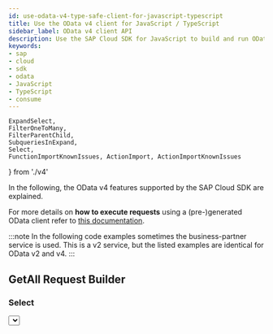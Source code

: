 ```yaml
---
id: use-odata-v4-type-safe-client-for-javascript-typescript
title: Use the OData v4 client for JavaScript / TypeScript
sidebar_label: OData v4 client API
description: Use the SAP Cloud SDK for JavaScript to build and run OData v4 requests in a type-safe way.
keywords:
- sap
- cloud
- sdk
- odata
- JavaScript
- TypeScript
- consume
---
```


    ExpandSelect,
    FilterOneToMany,
    FilterParentChild,
    SubqueriesInExpand,
    Select,
    FunctionImportKnownIssues, ActionImport, ActionImportKnownIssues
} from './v4'

In the following, the OData v4 features supported by the SAP Cloud SDK are explained.

For more details on **how to execute requests** using a (pre-)generated OData client refer to [this documentation](./executing-a-request-using-a-generated-odata-v2-v4-client-with-sap-cloud-sdk-for-javascript).

:::note
In the following code examples sometimes the business-partner service is used.
This is a v2 service, but the listed examples are identical for OData v2 and v4.
:::


## GetAll Request Builder
<GetAll/>

  ### Select
  <Select/>

  ### Filter
  <Filter/>

  #### Filter on One-To-One Navigation Properties
  <FilterOneToOne/>

  #### Filter on One-To-Many Navigation Properties
  <FilterOneToMany/>

  #### More Filter Expressions
  More advanced filter expressions can be found [here](#available-filter-expressions).

  ### Expand

  #### Expand and Select <a name="expand-and-select"/>
  <ExpandSelect/>

  #### Sub-queries in Expand
  <SubqueriesInExpand/>

  #### Filter parent vs. Filter children <a name="filterParentChildren"/>
  <FilterParentChild/>

  ### Skip
  <Skip/>

  ### Top
  <Top/>

  ### Count
  <Count/>

## GetByKey Request Builder
<GetByKey/>

## Create Request Builder
<Create/>

  ### Deep Create
  <DeepCreate/>

  ### Create as Child of
  <CreateAsChildOf/>

## Update Request Builder
<Update/>

## Delete Request Builder
<Delete/>

## Handling of ETags
<ETag/>

## Handling of CSRF tokens
<Csrf/>

## Available Filter Expressions

  ### Filter Functions
  <FilterFunctions/>

## Function imports

  ### Request builder
  <RequestBuilder/>

  ### Setting ETag
  <EtagFunctionImport/>

  ### Known issues
  <FunctionImportKnownIssues/>

## Action imports
  <ActionImport/>

  ### Known issues
  <ActionImportKnownIssues/>

## Batch Requests
<BatchIntro/>

  ### Retrieve request
  <RetrieveRequests/>

  ### Changeset
  <ChangeSet/>

  ### Combining requests
  <CombingRequests/>

  ### Serialization
  <Serialization/>

  ### Configure subrequest serialization
  <ConfigureSerialization/>
